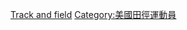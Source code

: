 {{Commonscat|African American track and field athletes}}

[[Category:非洲裔美國運動員|Track and field]]
[[Category:美國田徑運動員|Category:美國田徑運動員]]